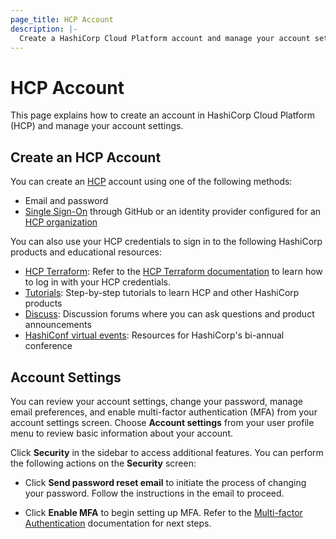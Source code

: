 ```yaml
---
page_title: HCP Account
description: |-
  Create a HashiCorp Cloud Platform account and manage your account settings.
---
```


# HCP Account

This page explains how to create an account in HashiCorp Cloud Platform (HCP) and manage your account settings.

## Create an HCP Account

You can create an [HCP](/hcp) account using one of the following methods:

- Email and password
- [Single Sign-On](/hcp/docs/hcp/iam/sso) through GitHub or an identity provider configured for an [HCP organization](/hcp/docs/hcp/admin/orgs)

You can also use your HCP credentials to sign in to the following HashiCorp products and educational resources:

- [HCP Terraform](https://cloud.hashicorp.com/products/terraform): Refer to the [HCP Terraform documentation](/terraform/cloud-docs/users-teams-organizations/users#log-in-with-your-hcp-account) to learn how to log in with your HCP credentials.
- [Tutorials](/hcp/tutorials): Step-by-step tutorials to learn HCP and other HashiCorp products
- [Discuss](https://discuss.hashicorp.com): Discussion forums where you can ask questions and product announcements
- [HashiConf virtual events](https://hashiconf.com): Resources for HashiCorp's bi-annual conference

## Account Settings

You can review your account settings, change your password, manage email preferences, and enable multi-factor authentication (MFA) from your account settings screen.
Choose **Account settings** from your user profile menu to review basic information about your account.

Click **Security** in the sidebar to access additional features. You can perform the following actions on the **Security** screen:

- Click **Send password reset email** to initiate the process of changing your password. Follow the instructions in the email to proceed.

- Click **Enable MFA** to begin setting up MFA. Refer to the [Multi-factor Authentication](/hcp/docs/hcp/security/mfa) documentation for next steps.
